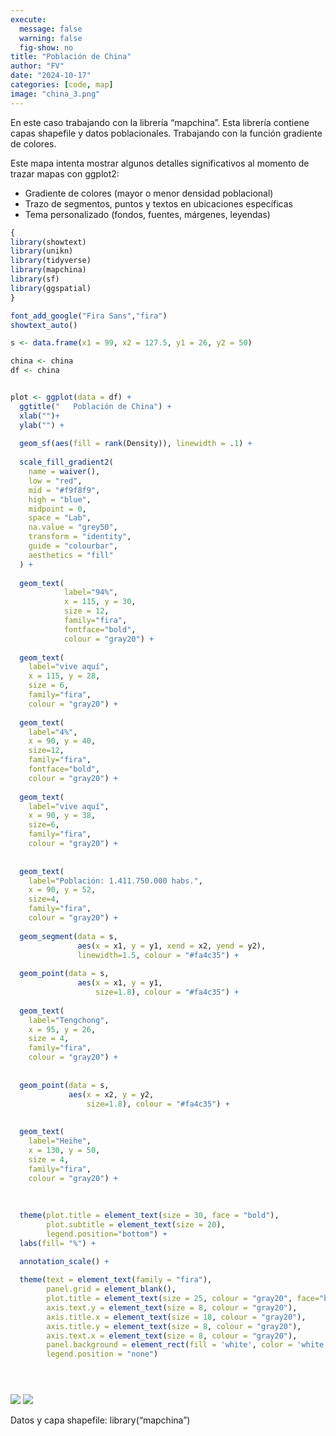 ```yaml
---
execute:
  message: false
  warning: false
  fig-show: no
title: "Población de China"
author: "FV"
date: "2024-10-17"
categories: [code, map]
image: "china_3.png"
---
```


En este caso trabajando con la librería “mapchina”. Esta librería contiene capas shapefile y datos poblacionales. Trabajando con la función gradiente de colores.

Este mapa intenta mostrar algunos detalles significativos al momento de trazar mapas con ggplot2:

- Gradiente de colores (mayor o menor densidad poblacional)
- Trazo de segmentos, puntos y textos en ubicaciones específicas
- Tema personalizado (fondos, fuentes, márgenes, leyendas)


```r

{
library(showtext)
library(unikn)
library(tidyverse)
library(mapchina)
library(sf)
library(ggspatial)
}

font_add_google("Fira Sans","fira")
showtext_auto()

s <- data.frame(x1 = 99, x2 = 127.5, y1 = 26, y2 = 50)

china <- china
df <- china 


plot <- ggplot(data = df) +
  ggtitle("   Población de China") +
  xlab("")+
  ylab("") +
  
  geom_sf(aes(fill = rank(Density)), linewidth = .1) +
  
  scale_fill_gradient2(
    name = waiver(),
    low = "red",
    mid = "#f9f8f9",
    high = "blue",
    midpoint = 0,
    space = "Lab",
    na.value = "grey50",
    transform = "identity",
    guide = "colourbar",
    aesthetics = "fill"
  ) +
  
  geom_text(
            label="94%",
            x = 115, y = 30,
            size = 12,
            family="fira",
            fontface="bold",
            colour = "gray20") +
  
  geom_text(
    label="vive aquí",
    x = 115, y = 28,
    size = 6,
    family="fira",
    colour = "gray20") +
  
  geom_text(
    label="4%",
    x = 90, y = 40,
    size=12,
    family="fira",
    fontface="bold",
    colour = "gray20") +
  
  geom_text(
    label="vive aquí",
    x = 90, y = 38,
    size=6,
    family="fira",
    colour = "gray20") +
  
  
  geom_text(
    label="Población: 1.411.750.000 habs.",
    x = 90, y = 52,
    size=4,
    family="fira",
    colour = "gray20") +
 
  geom_segment(data = s,
               aes(x = x1, y = y1, xend = x2, yend = y2),
               linewidth=1.5, colour = "#fa4c35") +
  
  geom_point(data = s,
               aes(x = x1, y = y1,
                   size=1.8), colour = "#fa4c35") +
  
  geom_text(
    label="Tengchong",
    x = 95, y = 26,
    size = 4,
    family="fira",
    colour = "gray20") +
  
  
  geom_point(data = s,
             aes(x = x2, y = y2,
                 size=1.8), colour = "#fa4c35") +
  
  
  geom_text(
    label="Heihe",
    x = 130, y = 50,
    size = 4,
    family="fira",
    colour = "gray20") +
  
  
  
  theme(plot.title = element_text(size = 30, face = "bold"),
        plot.subtitle = element_text(size = 20),
        legend.position="bottom") +
  labs(fill= "%") +

  annotation_scale() +
  
  theme(text = element_text(family = "fira"),
        panel.grid = element_blank(),
        plot.title = element_text(size = 25, colour = "gray20", face="bold"),
        axis.text.y = element_text(size = 8, colour = "gray20"),
        axis.title.x = element_text(size = 18, colour = "gray20"),
        axis.title.y = element_text(size = 8, colour = "gray20"),
        axis.text.x = element_text(size = 8, colour = "gray20"),
        panel.background = element_rect(fill = 'white', color = 'white'),
        legend.position = "none") 





```


![](china_1.png)
![](china_3.png)

Datos y capa shapefile: library("mapchina")